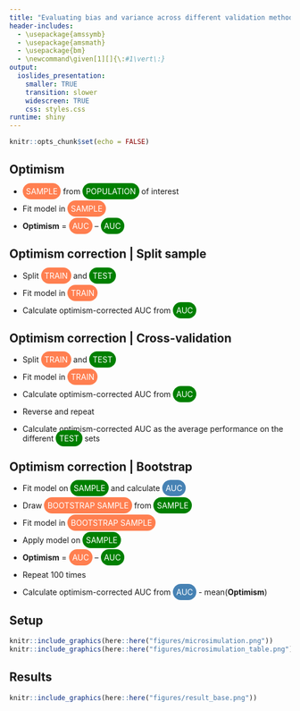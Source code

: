 ```yaml
---
title: "Evaluating bias and variance across different validation methods for disease simulation models"
header-includes:
  - \usepackage{amssymb}
  - \usepackage{amsmath}
  - \usepackage{bm}
  - \newcommand\given[1][]{\:#1\vert\:}
output:
  ioslides_presentation:
    smaller: TRUE
    transition: slower
    widescreen: TRUE
    css: styles.css
runtime: shiny
---
```



```r
knitr::opts_chunk$set(echo = FALSE)
```

## Optimism 
- <span style="background-color: coral; color: white;border-radius: 25px; padding: 6px">SAMPLE</span> from <span style="background-color: green; color: white;border-radius: 25px; padding: 6px">POPULATION</span> of interest

- Fit model in <span style="background-color: coral; color: white;border-radius: 25px; padding: 6px">SAMPLE</span> 

- <span style="font-weight: bold">Optimism</span> = <span style="background-color: coral; color: white;border-radius: 25px; padding: 6px">AUC</span> -- <span style="background-color: green; color: white;border-radius: 25px; padding: 6px">AUC</span> 


## Optimism correction | Split sample
- Split <span style="background-color: coral; color: white;border-radius: 25px; padding: 6px">TRAIN</span> and <span style="background-color: green; color: white;border-radius: 25px; padding: 6px">TEST</span> 

- Fit model in <span style="background-color: coral; color: white;border-radius: 25px; padding: 6px">TRAIN</span>

- Calculate optimism-corrected AUC from <span style="background-color: green; color: white;border-radius: 25px; padding: 6px">AUC</span> 

## Optimism correction | Cross-validation
- Split <span style="background-color: coral; color: white;border-radius: 25px; padding: 6px">TRAIN</span> and <span style="background-color: green; color: white;border-radius: 25px; padding: 6px">TEST</span> 

- Fit model in <span style="background-color: coral; color: white;border-radius: 25px; padding: 6px">TRAIN</span>

- Calculate optimism-corrected AUC from <span style="background-color: green; color: white;border-radius: 25px; padding: 6px">AUC</span> 

- Reverse and repeat

- Calculate optimism-corrected AUC as the average performance on the different <span style="background-color: green; color: white;border-radius: 25px; padding: 6px">TEST</span> sets

## Optimism correction | Bootstrap
- Fit model on <span style="background-color: green; color: white;border-radius: 25px; padding: 6px">SAMPLE</span> and calculate <span style="background-color: steelblue; color: white;border-radius: 25px; padding: 6px">AUC</span>

- Draw <span style="background-color: coral; color: white;border-radius: 25px; padding: 6px">BOOTSTRAP SAMPLE</span> from <span style="background-color: green; color: white;border-radius: 25px; padding: 6px">SAMPLE</span> 

- Fit model in <span style="background-color: coral; color: white;border-radius: 25px; padding: 6px">BOOTSTRAP SAMPLE</span>

- Apply model on <span style="background-color: green; color: white;border-radius: 25px; padding: 6px">SAMPLE</span>

- <span style="font-weight: bold">Optimism</span> = <span style="background-color: coral; color: white;border-radius: 25px; padding: 6px">AUC</span> -- <span style="background-color: green; color: white;border-radius: 25px; padding: 6px">AUC</span> 

- Repeat 100 times

- Calculate optimism-corrected AUC from <span style="background-color: steelblue; color: white;border-radius: 25px; padding: 6px">AUC</span> - mean(**Optimism**)


## Setup {.flexbox}
```r
knitr::include_graphics(here::here("figures/microsimulation.png"))
knitr::include_graphics(here::here("figures/microsimulation_table.png"))
```


## Results
```r
knitr::include_graphics(here::here("figures/result_base.png"))
```
